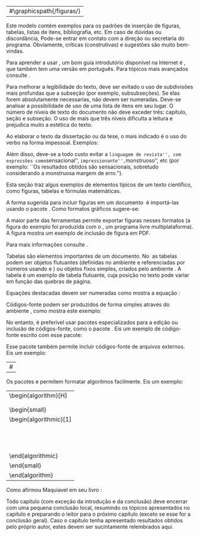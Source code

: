 \chapter{Literatura}
\label{cap:literatura}

---
#\graphicspath{\currfiledir/figuras/}
---

\section{Guias de \LaTeX}

Este modelo contém exemplos para os padrões de inserção de figuras, tabelas, listas de itens, bibliografia, etc. Em caso de dúvidas ou discordância, Pode-se entrar em contato com a direção ou secretaria do programa. Obviamente, críticas (construtivas) e sugestões são muito bem-vindas.

Para aprender a usar \LaTeX, um bom guia introdutório disponível na Internet é \cite{oetiker07}, que também tem uma versão em português. Para tópicos mais avançados consulte \cite{goossens93}.


\section{Estrutura do texto}

Para melhorar a legibilidade do texto, deve ser evitado o uso de subdivisões mais profundas que a subseção (por exemplo, subsubseções). Se elas forem absolutamente necessarias, não devem ser numeradas. Deve-se analisar a possibilidade de uso de uma lista de itens em seu lugar. O número de níveis de texto do documento não deve exceder três: capítulo, seção e subseção. O uso de mais que três níveis dificulta a leitura e prejudica muito a estética do texto.


\section{Estilo de redação}

Ao elaborar o texto da dissertação ou da tese, o mais indicado é o uso do verbo na forma impessoal. Exemplos:

\begin{itemize}
\item ... utilizaram-se os seguintes dados ...
\item ... elaborou-se de forma precisa ...
\item ... trata-se os algoritmos ...
\item ... foram obtidos resultados significativos ...
\end{itemize}

Além disso, deve-se a todo custo evitar a ``linguagem de revista'', com expressões como ``sensacional'', ``impressionante'', ``monstruoso'', etc (por exemplo: ``Os resultados obtidos são sensacionais, sobretudo considerando a monstruosa margem de erro.'').


\section{Alguns exemplos}

Esta seção traz algus exemplos de elementos típicos de um texto científico, como figuras, tabelas e fórmulas matemáticas.


\subsection{Exemplo de figura}

A forma sugerida para incluir figuras em um documento \LaTeX\ é importá-las usando o pacote \texttt{graphicx}. Como formatos gráficos sugere-se:

\begin{itemize}

\item Formatos \emph{raster}, como PNG (\emph{Portable Network Graphics}) ou JPG (\emph{Joint Photographic Experts Group}) para fotografias; procure usar uma resolução de ao menos 150 dpi (\emph{dots per inch}).

\item Formatos vetoriais, como PDF (\emph{Portable Document Format}) ou EPS (\emph{Extended PostScript}) para diagramas e gráficos\footnote{NUNCA use JPG ou GIF para desenhos vetoriais, pois o resultado final geralmente fica borrado.}.

\end{itemize}

A maior parte das ferramentas permite exportar figuras nesses formatos (a figura do exemplo foi produzida com o \emph{Inkscape}, um programa livre multiplataforma). A figura \ref{fig:comun-intra-inter} mostra um exemplo de inclusão de figura em PDF.

\begin{figure}[!htb]
\centering
\includegraphics[width=12cm]{exemplo-figura.pdf}
\caption{Comunicação inter-processos.}
\label{fig:comun-intra-inter}
\end{figure}

Para mais informações consulte \cite{goossens93}.


\subsection{Exemplo de tabela}

Tabelas são elementos importantes de um documento. No \LaTeX\ as tabelas podem ser objetos flutuantes (definidas no ambiente \texttt{table} e referenciadas por números usando \texttt{label} e \texttt{ref}) ou objetos fixos simples, criados pelo ambiente \texttt{tabular}. A tabela \ref{tab:modelos} é um exemplo de tabela flutuante, cuja posição no texto pode variar em função das quebras de página.

\begin{table}[!htp]
\centering
\caption{Os 16 modelos centrais do UCON$_{\mathrm{ABC}}$}
\label{tab:modelos}
\begin{tabular}{|c|cccc|}
\cline{2-5}
\multicolumn{1}{c|}{}& 0 (imutável) & 1 (\emph{pre-update}) & 2 (\emph{on-update}) & 3 (\emph{pos-update}) \\
\hline
\texttt{preA} & \textbullet & \textbullet & -- & \textbullet \\
\hline
\texttt{onA} & \textbullet & \textbullet & \textbullet & \textbullet \\
\hline
\texttt{preB} & \textbullet & \textbullet & -- & \textbullet \\
\hline
\texttt{onB} & \textbullet & \textbullet & \textbullet & \textbullet \\
\hline
\texttt{preC} & \textbullet & -- & -- & -- \\
\hline
\texttt{onC} & \textbullet & -- & -- & -- \\
\hline
\end{tabular}
\end{table}


\subsection{Exemplo de fórmula}

Equações destacadas devem ser numeradas como mostra a equação \ref{eq:relatividade}:

\begin{equation}
E = m \times c^2
\label{eq:relatividade}
\end{equation}

\subsection{Exemplos de código-fonte}

Códigos-fonte podem ser produzidos de forma simples através do ambiente \texttt{verbatim}, como mostra este exemplo:

\begin{footnotesize}
\begin{verbatim}

int main (int argc, char *argv[])
{
   int i ;                           // uma variavel local

   for (i=0; i< 100; i++)            // um laço for
      printf ("i vale %d\n", i) ;    // uma saída na tela
}
\end{verbatim}
\end{footnotesize}

No entanto, é preferível usar pacotes especializados para a edição ou inclusão de códigos-fonte, como o pacote \texttt{listings}. Eis um exemplo de código-fonte escrito com esse pacote:


\begin{lstlisting}

int main (int argc, char *argv[])
{
   int i ;                           // uma variável local

   for (i=0; i< 100; i++)            // um laço for
      printf ("i vale %d\n", i) ;    // uma saída na tela
}
\end{lstlisting}

Esse pacote também permite incluir códigos-fonte de arquivos externos. Eis um exemplo:

---
#\lstinputlisting{exemplo.c}
---

\subsection{Exemplo de algoritmo}

Os pacotes \texttt{algorithm} e \texttt{algorithmic} permitem formatar algoritmos facilmente. Eis um exemplo:

---
\begin{algorithm}[H]
\caption{Ações de $s_i$ ao encerrar um ciclo:}
\label{alg:on-period-ending}
\begin{small}
\begin{algorithmic}[1]
\FORALL{$x \in \mathcal{K}_i$}
  \STATE{$\mathit{banned}_i(x) \gets$ FALSE}
  \STATE{$mi_i(x) \gets 0$}
  \STATE{$mm_i(x) \gets 0$}
  \STATE{$\mathit{age}_i(x) \gets \mathit{age}_i(x) + 1$}
  \IF{$\mathit{age}_i(x) = \mathit{age}_\mathit{max}$}
     \STATE{$\mathcal{K}_i \gets \mathcal{K}_i - \{x\}$}
     \COMMENT{``esquece'' do servidor $x$}
     \STATE{remove as informações locais sobre $x$}
     \STATE{envia $\mathit{notify}(x,\mathit{undef})$ ao grupo de confiança $\mathcal{T}_i$}
  \ENDIF
\ENDFOR
\end{algorithmic}
\end{small}
\end{algorithm}
---

\subsection{Exemplo de citação}

Como afirmou Maquiavel em seu livro \emph{O Príncipe}:

\begin{quote}
``Nada é mais difícil de instituir, mais perigoso de conduzir, mais incerto no seu sucesso, do que liderar a introdução de uma nova ordem de coisas... O inovador faz inimigos em todos aqueles que prosperavam sobre as antigas regras, e somente tíbio suporte é esperado daqueles que prosperariam na novidade, porque os homens são geralmente incrédulos, nunca realmente confiam nas coisas novas, a menos que as tenham testado em experiência''.
\end{quote}


\section{Uma seção}

\subsection{Uma subseção}

\subsubsection{Uma subsubseção}


\section{Conclusão}

Todo capítulo (com exceção da introdução e da conclusão) deve encerrar com uma pequena conclusão local, resumindo os tópicos apresentados no capítulo e preparando o leitor para o próximo capítulo (exceto se esse for a conclusão geral). Caso o capítulo tenha apresentado resultados obtidos pelo próprio autor, estes devem ser sucintamente relembrados aqui.
